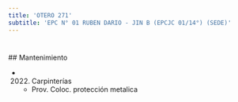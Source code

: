 ```yaml
---
title: 'OTERO 271'
subtitle: 'EPC N° 01 RUBEN DARIO - JIN B (EPCJC 01/14°) (SEDE)'
---
```


#


 ## Mantenimiento

*  (2022) Carpinterías 
    + Prov. Coloc. protección metalica



